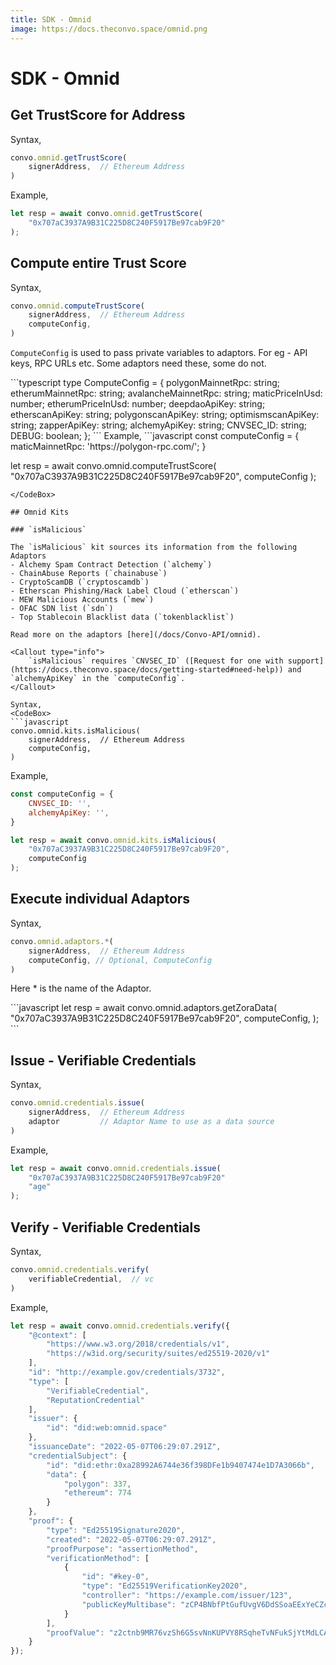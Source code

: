 ---
title: SDK - Omnid
image: https://docs.theconvo.space/omnid.png
---


# SDK - Omnid

## Get TrustScore for Address

Syntax,
<CodeBox>
```javascript
convo.omnid.getTrustScore(
    signerAddress,  // Ethereum Address
)
```
</CodeBox>

Example,
<CodeBox>
```javascript
let resp = await convo.omnid.getTrustScore(
    "0x707aC3937A9B31C225D8C240F5917Be97cab9F20"
);
```
</CodeBox>

## Compute entire Trust Score

Syntax,
<CodeBox>
```javascript
convo.omnid.computeTrustScore(
    signerAddress,  // Ethereum Address
    computeConfig,
)
```
</CodeBox>

`ComputeConfig` is used to pass private variables to adaptors. For eg - API keys, RPC URLs etc. Some adaptors need these, some do not.

<CodeBox>
```typescript
type ComputeConfig = {
  polygonMainnetRpc: string;
  etherumMainnetRpc: string;
  avalancheMainnetRpc: string;
  maticPriceInUsd: number;
  etherumPriceInUsd: number;
  deepdaoApiKey: string;
  etherscanApiKey: string;
  polygonscanApiKey: string;
  optimismscanApiKey: string;
  zapperApiKey: string;
  alchemyApiKey: string;
  CNVSEC_ID: string;
  DEBUG: boolean;
};
```
</CodeBox>
Example,
<CodeBox>
```javascript
const computeConfig = {
    maticMainnetRpc: 'https://polygon-rpc.com/';
}

let resp = await convo.omnid.computeTrustScore(
    "0x707aC3937A9B31C225D8C240F5917Be97cab9F20",
    computeConfig
);
```
</CodeBox>

## Omnid Kits

### `isMalicious`

The `isMalicious` kit sources its information from the following Adaptors
- Alchemy Spam Contract Detection (`alchemy`)
- ChainAbuse Reports (`chainabuse`)
- CryptoScamDB (`cryptoscamdb`)
- Etherscan Phishing/Hack Label Cloud (`etherscan`)
- MEW Malicious Accounts (`mew`)
- OFAC SDN list (`sdn`)
- Top Stablecoin Blacklist data (`tokenblacklist`)

Read more on the adaptors [here](/docs/Convo-API/omnid).

<Callout type="info">
    `isMalicious` requires `CNVSEC_ID` ([Request for one with support](https://docs.theconvo.space/docs/getting-started#need-help)) and `alchemyApiKey` in the `computeConfig`.
</Callout>

Syntax,
<CodeBox>
```javascript
convo.omnid.kits.isMalicious(
    signerAddress,  // Ethereum Address
    computeConfig,
)
```
</CodeBox>

Example,
<CodeBox>
```javascript
const computeConfig = {
    CNVSEC_ID: '',
    alchemyApiKey: '',
}

let resp = await convo.omnid.kits.isMalicious(
    "0x707aC3937A9B31C225D8C240F5917Be97cab9F20",
    computeConfig
);
```
</CodeBox>


## Execute individual Adaptors

Syntax,
<CodeBox>
```javascript
convo.omnid.adaptors.*(
    signerAddress,  // Ethereum Address
    computeConfig, // Optional, ComputeConfig
)
```
</CodeBox>

Here * is the name of the Adaptor.

<CodeBox>
```javascript
let resp = await convo.omnid.adaptors.getZoraData(
    "0x707aC3937A9B31C225D8C240F5917Be97cab9F20",
    computeConfig,
);
```
</CodeBox>


## Issue - Verifiable Credentials

Syntax,
<CodeBox>
```javascript
convo.omnid.credentials.issue(
    signerAddress,  // Ethereum Address
    adaptor         // Adaptor Name to use as a data source
)
```
</CodeBox>

Example,
<CodeBox>
```javascript
let resp = await convo.omnid.credentials.issue(
    "0x707aC3937A9B31C225D8C240F5917Be97cab9F20"
    "age"
);
```
</CodeBox>

## Verify - Verifiable Credentials

Syntax,
<CodeBox>
```javascript
convo.omnid.credentials.verify(
    verifiableCredential,  // vc
)
```
</CodeBox>

Example,
<CodeBox>
```javascript
let resp = await convo.omnid.credentials.verify({
    "@context": [
        "https://www.w3.org/2018/credentials/v1",
        "https://w3id.org/security/suites/ed25519-2020/v1"
    ],
    "id": "http://example.gov/credentials/3732",
    "type": [
        "VerifiableCredential",
        "ReputationCredential"
    ],
    "issuer": {
        "id": "did:web:omnid.space"
    },
    "issuanceDate": "2022-05-07T06:29:07.291Z",
    "credentialSubject": {
        "id": "did:ethr:0xa28992A6744e36f398DFe1b9407474e1D7A3066b",
        "data": {
            "polygon": 337,
            "ethereum": 774
        }
    },
    "proof": {
        "type": "Ed25519Signature2020",
        "created": "2022-05-07T06:29:07.291Z",
        "proofPurpose": "assertionMethod",
        "verificationMethod": [
            {
                "id": "#key-0",
                "type": "Ed25519VerificationKey2020",
                "controller": "https://example.com/issuer/123",
                "publicKeyMultibase": "zCP4BNbfPtGufUvgV6DdSSoaEExYeCZcCFTUmuTNZQ4Ge"
            }
        ],
        "proofValue": "z2ctnb9MR76vzSh6G5svNnKUPVY8RSqheTvNFukSjYtMdLCA57S6Ah5DkTp44qz3XyHSv5JR9yNTAKwUYN2123bKH"
    }
});
```
</CodeBox>

